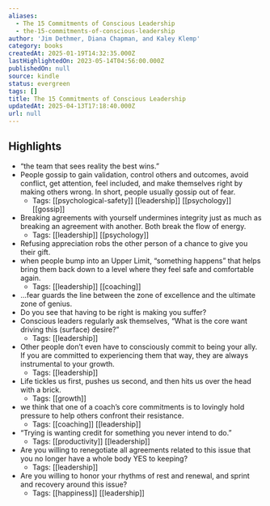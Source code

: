 ```yaml
---
aliases:
  - The 15 Commitments of Conscious Leadership
  - the-15-commitments-of-conscious-leadership
author: 'Jim Dethmer, Diana Chapman, and Kaley Klemp'
category: books
createdAt: 2025-01-19T14:32:35.000Z
lastHighlightedOn: 2023-05-14T04:56:00.000Z
publishedOn: null
source: kindle
status: evergreen
tags: []
title: The 15 Commitments of Conscious Leadership
updatedAt: 2025-04-13T17:18:40.000Z
url: null
---
```

## Highlights

- “the team that sees reality the best wins.”
- People gossip to gain validation, control others and outcomes, avoid conflict, get attention, feel included, and make themselves right by making others wrong. In short, people usually gossip out of fear.
  - Tags: [[psychological-safety]] [[leadership]] [[psychology]] [[gossip]]
- Breaking agreements with yourself undermines integrity just as much as breaking an agreement with another. Both break the flow of energy.
  - Tags: [[leadership]] [[psychology]]
- Refusing appreciation robs the other person of a chance to give you their gift.
- when people bump into an Upper Limit, “something happens” that helps bring them back down to a level where they feel safe and comfortable again.
  - Tags: [[leadership]] [[coaching]]
- …fear guards the line between the zone of excellence and the ultimate zone of genius.
- Do you see that having to be right is making you suffer?
- Conscious leaders regularly ask themselves, “What is the core want driving this (surface) desire?”
  - Tags: [[leadership]]
- Other people don’t even have to consciously commit to being your ally. If you are committed to experiencing them that way, they are always instrumental to your growth.
  - Tags: [[leadership]]
- Life tickles us first, pushes us second, and then hits us over the head with a brick.
  - Tags: [[growth]]
- we think that one of a coach’s core commitments is to lovingly hold pressure to help others confront their resistance.
  - Tags: [[coaching]] [[leadership]]
- “Trying is wanting credit for something you never intend to do.”
  - Tags: [[productivity]] [[leadership]]
- Are you willing to renegotiate all agreements related to this issue that you no longer have a whole body YES to keeping?
  - Tags: [[leadership]]
- Are you willing to honor your rhythms of rest and renewal, and sprint and recovery around this issue?
  - Tags: [[happiness]] [[leadership]]
